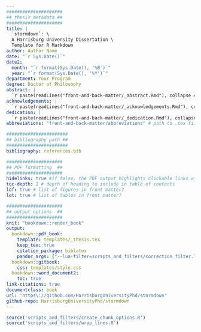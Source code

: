 ```yaml
---
#####################
## thesis metadata ##
#####################
title: |
  `stormdown`: \
  A Harrisburg University Dissertation \
  Template for R Markdown
author: Author Name
date: "`r Sys.Date()`"
date2:
  month: "`r format(Sys.Date(), '%B')`"
  year: "`r format(Sys.Date(), '%Y')`"
department: Your Program
degree: Doctor of Philosophy
abstract: |
  `r paste(readLines("front-and-back-matter/_abstract.Rmd"), collapse = '\n  ')`
acknowledgements: |
  `r paste(readLines("front-and-back-matter/_acknowledgements.Rmd"), collapse = '\n  ')`
dedication: |
  `r paste(readLines("front-and-back-matter/_dedication.Rmd"), collapse = '\n  ')`
abbreviations: "front-and-back-matter/abbreviations" # path to .tex file with abbreviations

#######################
## bibliography path ##
#######################
bibliography: references.bib

#####################
## PDF formatting  ##
#####################
hidelinks: true #if false, the PDF output highlights clickable links with a colored border - you will probably want to set this to true for PDF version you wish to physically print
toc-depth: 2 # depth of heading to include in table of contents
lof: true # list of figures in front matter?
lot: true # list of tables in front matter?

#####################
## output options  ##
#####################
knit: "bookdown::render_book"
output:
  bookdown::pdf_book:
    template: templates/_thesis.tex
    keep_tex: true
    citation_package: biblatex  
    pandoc_args: ["--lua-filter=scripts_and_filters/correction_filter.lua"] #remove filter to stop applying blue background to inline corrections
  bookdown::gitbook:
    css: templates/style.css
  bookdown::word_document2:
    toc: true   
link-citations: true
documentclass: book
url: 'https\://github.com/HarrisburgUniversityPhd/stormdown'
github-repo: HarrisburgUniversityPhd/stormdown
---
```



```r
source('scripts_and_filters/create_chunk_options.R')
source('scripts_and_filters/wrap_lines.R')
```
<!--
Include the create_chunk_options chunk above at the top of your index.Rmd file
This will include code to create additional chunk options (e.g. for adding author references to savequotes)
and to make sure lines in code soft wrap
If you need to create your own additional chunk options, edit the file scripts/create_chunk_options.R
-->

<!-- to add back in
savequote
block type='correction'
make brief_template.txt
-->

